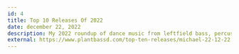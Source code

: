 ---
id: 4
title: Top 10 Releases Of 2022
date: december 22, 2022
description: My 2022 roundup of dance music from leftfield bass, percussion, to electro.
external: https://www.plantbassd.com/top-ten-releases/michael-22-12-22
---
